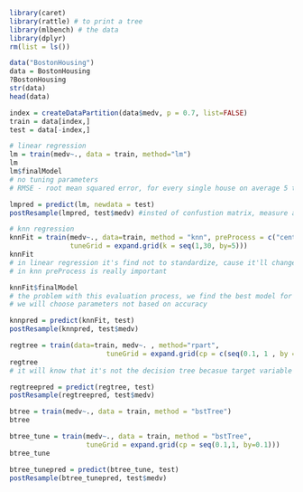 
```r
library(caret)
library(rattle) # to print a tree
library(mlbench) # the data
library(dplyr)
rm(list = ls())
```

```r
data("BostonHousing")
data = BostonHousing
?BostonHousing
str(data)
head(data)
```


```r
index = createDataPartition(data$medv, p = 0.7, list=FALSE)
train = data[index,]
test = data[-index,]
```
```r
# linear regression
lm = train(medv~., data = train, method="lm")
lm
lm$finalModel
# no tuning parameters
# RMSE - root mean squared error, for every single house on average 5 thousand dolars error
```
```r
lmpred = predict(lm, newdata = test)
postResample(lmpred, test$medv) #insted of confustion matrix, measure accuracy in prediction
```

```r
# knn regression
knnFit = train(medv~., data=train, method = "knn", preProcess = c("center", "scale"),
               tuneGrid = expand.grid(k = seq(1,30, by=5)))
knnFit
# in linear regression it's find not to standardize, cause it'll change the coefiicients
# in knn preProcess is really important
```
```r
knnFit$finalModel
# the problem with this evaluation process, we find the best model for the best accuracy in the training data that is mosl likely to overfit and not to good with tasting data
# we will choose parameters not based on accuracy
```
```r
knnpred = predict(knnFit, test)
postResample(knnpred, test$medv)
```
```r
regtree = train(data=train, medv~. , method="rpart",
                        tuneGrid = expand.grid(cp = c(seq(0.1, 1 , by = 0.1))))
regtree
# it will know that it's not the decision tree becasue target variable is continuous
```
```r
regtreepred = predict(regtree, test)
postResample(regtreepred, test$medv)
```
```r
btree = train(medv~., data = train, method = "bstTree")
btree
```
```r
btree_tune = train(medv~., data = train, method = "bstTree",
                   tuneGrid = expand.grid(cp = seq(0.1,1, by=0.1)))
btree_tune
```

```r
btree_tunepred = predict(btree_tune, test)
postResample(btree_tunepred, test$medv)
```

